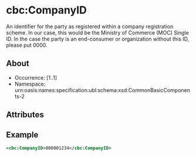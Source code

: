 # cbc:CompanyID

An identifier for the party as registered within a company registration scheme. In our case, this would be the Ministry of Commerce (MOC) Single ID. In the case the party is an end-consumer or organization without this ID, please put 0000.

## About

- Occurrence: [1..1]
- Namespace: urn:oasis:names:specification:ubl:schema:xsd:CommonBasicComponents-2

## Attributes

## Example

```xml
<cbc:CompanyID>000001234</cbc:CompanyID>
